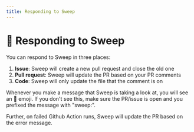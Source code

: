 ```yaml
---
title: Responding to Sweep
---
```


# 💬 Responding to Sweep

You can respond to Sweep in three places:
1. **Issue**: Sweep will create a new pull request and close the old one
2. **Pull request**: Sweep will update the PR based on your PR comments
3. **Code**: Sweep will only update the file that the comment is on

Whenever you make a message that Sweep is taking a look at, you will see an 👀 emoji. If you don't see this, make sure the PR/issue is open and you prefixed the message with "sweep:".

Further, on failed Github Action runs, Sweep will update the PR based on the error message.
